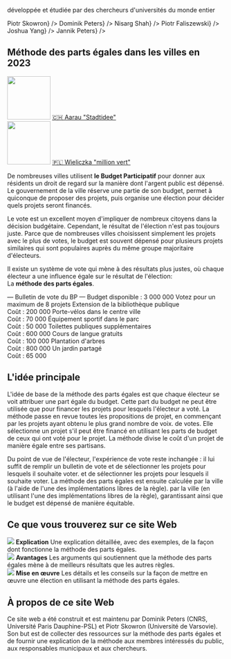 
<section className={styles.universityLogos}>
    <p>développée et étudiée par des chercheurs d'universités du monde entier</p>
    <div className={styles.logoList}>
        <UniversityLogo logo="logo-warsaw-en.svg" uniName="Université de Varsovie" link={<a href="https://www.mimuw.edu.pl/~ps219737/">Piotr Skowron</a>} />
        <UniversityLogo logo="logo-cnrs.svg" uniName="CNRS, France" link={<a href="http://dominik-peters.de/">Dominik Peters</a>} />
        <UniversityLogo logo="logo-toronto.svg" uniName="University of Toronto" link={<a href="https://www.cs.toronto.edu/~nisarg/index.html">Nisarg Shah</a>} />
        <UniversityLogo logo="logo-agh.svg" uniName="AGH Université des Sciences et Technologies, Cracovie" link={<a href="https://home.agh.edu.pl/~faliszew/">Piotr Faliszewski</a>} />
        <UniversityLogo logo="logo-eth.svg" uniName="ETH Zurich" link={<a href="https://democracy.dsi.uzh.ch/member/joshua-yang/">Joshua Yang</a>} />
        <UniversityLogo logo="logo-tu-berlin.svg" uniName="TU Berlin" link={<a href="https://sites.google.com/view/jannikpeters">Jannik Peters</a>} />
    </div>
</section>

<section className={[styles.contentSection, styles.cities2023].join(' ')}>
  <h2><span>Méthode des parts égales dans les villes en 2023</span></h2>
  <div className={styles.columns}>
    <div>
      <a href="https://www.stadtidee.aarau.ch/"><img src={useBaseUrl('/img/aarau.jpg')} width="100" height="100" /></a>
      <a href="https://www.stadtidee.aarau.ch/">🇨🇭 Aarau "Stadtidee"</a>
    </div>
    <div>
      <a href="https://zb.wieliczka.eu/budzet-obywatelski"><img src={useBaseUrl('/img/wielieczka.jpg')} width="100" height="100" /></a>
      <a href="https://zb.wieliczka.eu/budzet-obywatelski">🇵🇱 Wieliczka "million vert"</a></div>
  </div>
</section>

<section className={styles.contentSectionFlex}>
  <div className={styles.ballotExplanation}>
    <p>
        De nombreuses villes utilisent <strong style={{color: 'var(--ifm-color-primary)'}}>le Budget Participatif</strong> pour donner aux résidents un droit de regard sur la manière dont l'argent public est dépensé.
        Le gouvernement de la ville réserve une partie de son budget, permet à quiconque de proposer des projets, puis organise une élection pour décider quels projets seront financés.
    </p>
    <p>
        Le vote est un excellent moyen d'impliquer de nombreux citoyens dans la décision budgétaire.
        Cependant, le résultat de l'élection n'est pas toujours juste.
        Parce que de nombreuses villes choisissent simplement les projets avec le plus de votes,
        le budget est souvent dépensé pour plusieurs projets similaires qui sont populaires auprès
        du même groupe majoritaire d'électeurs.
    </p>
    <p>
        Il existe un système de vote qui mène à des résultats plus justes, où chaque électeur a une influence égale sur le
        résultat de l'élection:
        <br />
        La <strong style={{color: 'var(--ifm-color-primary)'}}>méthode des parts égales</strong>.
    </p>
  </div>
  <div className={styles.approvalBallotExample}>
    <span style={{fontWeight: 500, fontSize: '110%'}}>&mdash; Bulletin de vote du BP &mdash;</span>
    <span>Budget disponible : <CurrencySymbol/>3 000 000</span>
    <span style={{fontStyle: 'italic', marginBottom: '5px'}}>Votez pour un maximum de 8 projets</span>
    <BallotExampleOption selected>Extension de la bibliothèque publique <br /> Coût : <CurrencySymbol/>200 000</BallotExampleOption>
    <BallotExampleOption>Porte-vélos dans le centre ville <br /> Coût : <CurrencySymbol/>70 000</BallotExampleOption>
    <BallotExampleOption selected>Équipement sportif dans le parc <br /> Coût : <CurrencySymbol/>50 000</BallotExampleOption>
    <BallotExampleOption selected>Toilettes publiques supplémentaires <br /> Coût : <CurrencySymbol/>600 000</BallotExampleOption>
    <BallotExampleOption>Cours de langue gratuits <br /> Coût : <CurrencySymbol/>100 000</BallotExampleOption>
    <BallotExampleOption>Plantation d'arbres <br /> Coût : <CurrencySymbol/>800 000</BallotExampleOption>
    <BallotExampleOption>Un jardin partagé <br /> Coût : <CurrencySymbol/>65 000</BallotExampleOption>
  </div>
</section>

<section className={styles.contentSection}>
  <h2>L'idée principale</h2>
  <p>
      L'idée de base de la méthode des parts égales est que chaque électeur se voit attribuer une part égale du budget.
      Cette part du budget ne peut être utilisée que pour financer les projets pour lesquels l'électeur a voté.
      La méthode passe en revue toutes les propositions de projet, en commençant par les projets ayant obtenu le plus grand nombre de voix.
      de votes.
      Elle sélectionne un projet s'il peut être financé en utilisant les parts de budget de ceux qui ont voté pour le projet.
      La méthode divise le coût d'un projet de manière égale entre ses partisans.
  </p>
  <div className={styles.sankeyImage}>
      <div className={styles.sankeyContainer}>
        <Sankey />
      </div>
  </div>
  <p>
      Du point de vue de l'électeur, l'expérience de vote reste inchangée : il lui suffit de remplir un bulletin de vote et de sélectionner les projets pour lesquels il souhaite voter.
      et de sélectionner les projets pour lesquels il souhaite voter. La méthode des parts égales est ensuite calculée par la ville (à l'aide de l'une des implémentations libres de la règle).
      par la ville (en utilisant l'une des implémentations libres de la règle), garantissant ainsi que le budget est dépensé de manière équitable.
  </p>
</section>

<section className={styles.contentSection}>
  <h2>Ce que vous trouverez sur ce site Web</h2>
  <div className={styles.columns}>
    <div>
      <Link to="explanation"><img src={useBaseUrl('/img/fund.svg')}/></Link>
      <Link to="explanation"><strong>Explication</strong></Link>
      <Link to="explanation"><span>Une explication détaillée, avec des exemples, de la façon dont fonctionne la méthode des parts égales.</span></Link>
    </div>
    <div>
      <Link to="benefits"><img src={useBaseUrl('/img/growth.svg')}/></Link>
      <Link to="benefits"><strong>Avantages</strong></Link>
      <Link to="benefits"><span>Les arguments qui soutiennent que la méthode des parts égales mène à de meilleurs résultats que les autres règles.</span></Link>
    </div>
    <div>
      <Link to="implementation"><img src={useBaseUrl('/img/clipboard.svg')}/></Link>
      <Link to="implementation"><strong>Mise en œuvre</strong></Link>
      <Link to="implementation"><span>Les détails et les conseils sur la façon de mettre en œuvre une élection en utilisant la méthode des parts égales.</span></Link>
    </div>
  </div>
</section>
<section className={styles.contentSection}>
  <h2>À propos de ce site Web</h2>
  <p style={{ fontSize: '1.2em' }}>
      Ce site web a été <Link to="contacts">construit et est maintenu par Dominik Peters (CNRS, Université Paris Dauphine-PSL) et Piotr Skowron (Université de Varsovie)</Link>.
      Son but est de collecter des ressources sur la méthode des parts égales et de fournir une explication de la méthode aux membres intéressés du public,
      aux responsables municipaux et aux chercheurs.
  </p>
</section>